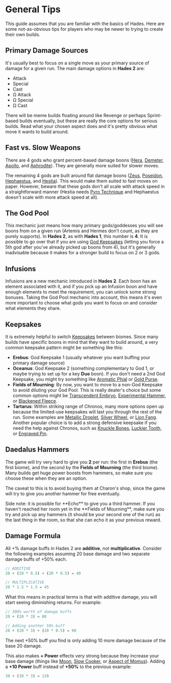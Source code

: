 

# General Tips

This guide assumes that you are familiar with the basics of Hades. Here are some not-as-obvious tips for players who may be newer to trying to create their own builds.

## Primary Damage Sources

It's usually best to focus on a single move as your primary source of damage for a given run. The main damage options in **Hades 2** are:

- Attack
- Special
- Cast
- Ω Attack
- Ω Special
- Ω Cast

There will be meme builds floating around like Revenge or perhaps Sprint-based builds eventually, but these are really the core options for serious builds. Read what your chosen aspect does and it's pretty obvious what move it wants to build around.

## Fast vs. Slow Weapons

There are 4 gods who grant percent-based damage boons ([Hera](/boons/hera), [Demeter](/boons/demeter), [Apollo](/boons/apollo), and [Aphrodite](/boons/aphrodite)). They are generally more suited for slower moves.

The remaining 4 gods are built around flat damage boons ([Zeus](/boons/zeus), [Poseidon](/boons/poseidon), [Hephaestus](/boons/hephaestus), and [Hestia](/boons/hestia)). This would make them suited to fast moves on paper. However, beware that these gods don't all scale with attack speed in a straightforward manner (Hestia needs [Pyro Technique](/boons/hestia#pyro-technique) and Hephaestus doesn't scale with more attack speed at all).

## The God Pool

This mechanic just means how many primary gods/goddesses you will see boons from on a given run (Artemis and Hermes don't count, as they are purely supports). In **Hades 2**, as with **Hades 1**, this number is **4**. It is possible to go over that if you are using [God Keepsakes](/keepsakes#olympians) (letting you force a 5th god after you've already picked up boons from 4), but it's generally inadvisable because it makes for a stronger build to focus on 2 or 3 gods.

## Infusions

Infusions are a new mechanic introduced in **Hades 2**. Each boon has an element associated with it, and if you pick up an Infusion boon and have enough elements to meet the requirement, you can unlock some strong bonuses. Taking the God Pool mechanic into account, this means it's even more important to choose what gods you want to focus on and consider what elements they share.

## Keepsakes

It is extremely helpful to switch [Keepsakes](/keepsakes) between biomes. Since many builds have specific boons in mind that they want to build around, a very common keepsake pattern might be something like this:

- **Erebus**: God Keepsake 1 (usually whatever you want buffing your primary damage source)
- **Oceanus**: God Keepsake 2 (something complementary to God 1, or maybe trying to set up for a key <TextHighlight type="duo">**Duo**</TextHighlight> boon). If you don't need a 2nd God Keepsake, you might try something like [Aromatic Phial](/keepsakes#aromatic-phial) or [Gold Purse](/keepsakes#gold-purse).
- **Fields of Mourning**: By now, you want to move to a non-God Keepsake to avoid
  diluting your God Pool. This is really dealer's choice but some common options
  might be [Transcendent Embryo](/keepsakes#transcendent-embryo),
  [Experimental Hammer](/keepsakes#experimental-hammer), or
  [Blackened Fleece](/keepsakes#blackened-fleece).
- **Tartarus**: Within striking range of Chronos, many more options open up because the limited-use keepsakes will last you through the rest of the run. Some examples are [Metallic Droplet](/keepsakes#metallic-droplet), [Silver Wheel](/keepsakes#silver-wheel), or [Lion Fang](/keepsakes#lion-fang). Another popular choice is to add a strong defensive keepsake if you need the help against Chronos, such as [Knuckle Bones](/keepsakes#knuckle-bones), [Luckier Tooth](/keepsakes#luckier-tooth), or [Engraved Pin](/keepsakes#engraved-pin).

## Daedalus Hammers

The game will try very hard to give you **2** <IconHammer /> per run: the first
in **Erebus** (the first biome), and the second by the **Fields of Mourning** (the
third biome). Many builds get huge power boosts from hammers, so make sure you
choose these when they are an option.

The caveat to this is to avoid buying them at Charon's shop, since the game will
try to give you another hammer for free eventually.

<Callout>
  Side note: it is possible for **Echo** to give you a third hammer. If you
  haven't reached her room yet in the **Fields of Mourning**, make sure you try
  and pick up any hammers (it should be your second one of the run) as the last
  thing in the room, so that she can echo it as your previous reward.
</Callout>

## Damage Formula

All +% damage buffs in Hades 2 are **additive**, not **multiplicative**. Consider the following examples assuming 20 base damage and two separate damage buffs of +50% each.

```js
// ADDITIVE
20 + (20 * 0.5) + (20 * 0.5) = 40

// MULTIPLICATIVE
20 * 1.5 * 1.5 = 45
```

What this means in practical terms is that with additive damage, you will start seeing diminishing returns. For example:

```js
// 300% worth of damage buffs
20 + (20 * 3) = 80

// Adding another 50% buff
20 + (20 * 3) + (20 * 0.5) = 90
```
 The next +50% buff you find is only adding 10 more damage because of the base 20 damage.

This also makes **+ Power** effects very strong because they increase your base damage (things like [Moon](/arcana#moon), [Slow Cooker](/boons/hestia#slow-cooker), or [Aspect of Momus](/weapons/witchs-staff/builds/#momus)). Adding a **+10 Power** buff instead of **+50%** to the previous example:

```js
30 + (30 * 3) = 120
```
